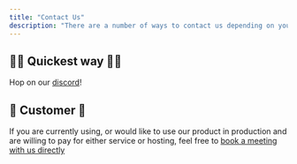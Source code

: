 ```yaml
---
title: "Contact Us"
description: "There are a number of ways to contact us depending on your needs"
---
```


## 🏃‍♀️ Quickest way 🏃‍♀️

Hop on our [discord](https://discord.gg/qaFf7S373c)!

## 👑 Customer 👑

If you are currently using, or would like to use our product in production and are willing to pay for either service or hosting, 
feel free to [book a meeting with us directly](https://calendly.com/anarchy-ai/customer-call)
